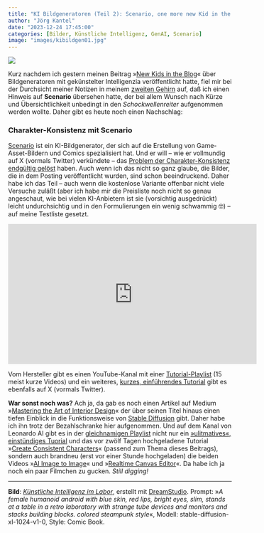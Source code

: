 ```yaml
---
title: "KI Bildgeneratoren (Teil 2): Scenario, one more new Kid in the Blog"
author: "Jörg Kantel"
date: "2023-12-24 17:45:00"
categories: [Bilder, Künstliche Intelligenz, GenAI, Scenario]
image: "images/kibildgen01.jpg"
---
```


[![](images/kibildgen01-b.jpg)](https://www.flickr.com/photos/schockwellenreiter/53377547128/)

Kurz nachdem ich gestern meinen Beitrag »[New Kids in the Blog](https://kantel.github.io/posts/2023122302_ki_bildgen/)« über Bildgeneratoren mit gekünstelter Intelligenzia veröffentlicht hatte, fiel mir bei der Durchsicht meiner Notizen in meinem [zweiten Gehirn](http://cognitiones.kantel-chaos-team.de/webworking/auszeichnungssprachen/logseq.html) auf, daß ich einen Hinweis auf **Scenario** übersehen hatte, der bei allem Wunsch nach Kürze und Übersichtlichkeit unbedingt in den *Schockwellenreiter* aufgenommen werden wollte. Daher gibt es heute noch einen Nachschlag:

### Charakter-Konsistenz mit Scenario

[Scenario](https://www.scenario.com/) ist ein KI-Bildgenerator, der sich auf die Erstellung von Game-Asset-Bildern und Comics spezialisiert hat. Und er will -- wie er vollmundig auf X (vormals Twitter) verkündete -- das [Problem der Charakter-Konsistenz endgültig gelöst](https://twitter.com/emmanuel_2m/status/1738358988193092085) haben. Auch wenn ich das nicht so ganz glaube, die Bilder, die in dem Posting veröffentlicht wurden, sind schon beeindruckend. Daher habe ich das Teil -- auch wenn die kostenlose Variante offenbar nicht viele Versuche zuläßt (aber ich habe mir die Preisliste noch nicht so genau angeschaut, wie bei vielen KI-Anbietern ist sie (vorsichtig ausgedrückt) leicht undurchsichtig und in den Formulierungen ein wenig schwammig&nbsp;🤓) -- auf meine Testliste gesetzt.

<iframe width="560" height="315" src="https://www.youtube.com/embed/XHlg2xWJAes?si=sxBGoaYMHP7oypRo" title="YouTube video player" frameborder="0" allow="accelerometer; autoplay; clipboard-write; encrypted-media; gyroscope; picture-in-picture; web-share" allowfullscreen></iframe>

Vom Hersteller gibt es einen YouTube-Kanal mit einer [Tutorial-Playlist](https://www.youtube.com/playlist?list=PLwO3lt08LXuTOLVPOuelWm4pA9FFDSvZ5) (15 meist kurze Videos) und ein weiteres, [kurzes, einführendes Tutorial](https://twitter.com/emmanuel_2m/status/1737693696479678749) gibt es ebenfalls auf X (vormals Twitter).

**War sonst noch was?** Ach ja, da gab es noch einen Artikel auf Medium »[Mastering the Art of Interior Design](https://towardsdatascience.com/stable-diffusion-mastering-the-art-of-interior-design-9fb4214544b0)« der über seinen Titel hinaus einen tiefen Einblick in die Funktionsweise von [Stable Diffusion](http://cognitiones.kantel-chaos-team.de/technikgeschichte/rechnerundnetze/stablediffusion.html) gibt. Daher habe ich ihn trotz der Bezahlschranke hier aufgenommen. Und auf dem Kanal von Leonardo AI gibt es in der [gleichnamigen Playlist](https://www.youtube.com/playlist?list=PLRN1EScKV71SlfQbJoslmWRQh72_diH3c) nicht nur ein [»ulitmatives«, einstündiges Tuorial](https://www.youtube.com/watch?v=E9qVYB8YSqY) und das vor zwölf Tagen hochgeladene Tutorial »[Create Consistent Characters](https://www.youtube.com/watch?v=Ks_0Cd6fK2s)« (passend zum Thema dieses Beitrags), sondern auch brandneu (erst vor einer Stunde hochgeladen) die beiden Videos »[AI Image to Image](https://www.youtube.com/watch?v=tLI9cTnmqi4)« und »[Realtime Canvas Editor](https://www.youtube.com/watch?v=yxudwtncn5Y)«. Da habe ich ja noch ein paar Filmchen zu gucken. *Still digging!*

---

**Bild**: *[Künstliche Intelligenz im Labor](https://www.flickr.com/photos/schockwellenreiter/53377547128/)*, erstellt mit [DreamStudio](https://beta.dreamstudio.ai/generate). Prompt: »*A female humanoid android with blue skin, red lips, bright eyes, slim, stands at a table in a retro laboratory with strange tube devices and monitors and stacks building blocks. colored steampunk style*«, Modell: stable-diffusion-xl-1024-v1-0, Style: Comic Book.